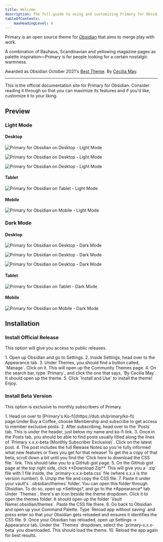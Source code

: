 ```yaml
---
title: Welcome
description: The full guide to using and customizing Primary for Obsidian.
tableOfContents:
    maxHeadingLevel: 4
---
```



Primary is an open source theme for [Obsidian](https://obsidian.md/) that aims to merge play with work.

A combination of Bauhaus, Scandinavian and yellowing magazine pages as palette inspiration—Primary is for people looking for a certain nostalgic warmness.

Awarded as Obsidian October 2021's [Best Theme](https://obsidian.md/october2021). By [Cecilia May](/about).

---

This is the official documentation site for Primary for Obsidian. Consider reading it through so that you can maximize its features and if you'd like, customize it to your liking.

## Preview

### Light Mode

#### Desktop

![Primary for Obsidian on Desktop - Light Mode](/src/assets/previews/desktop-1_light-mode.png)

![Primary for Obsidian on Desktop - Light Mode](/src/assets/previews/desktop-2_light-mode.png)

![Primary for Obsidian on Desktop - Light Mode](/src/assets/previews/desktop-3_light-mode.png)

#### Tablet

![Primary for Obsidian on Tablet - Light Mode](/src/assets/previews/tablet-1_light-mode.png)

#### Mobile

![Primary for Obsidian on Mobile - Light Mode](/src/assets/previews/mobile-1_light-mode.png)

### Dark Mode

#### Desktop

![Primary for Obsidian on Desktop - Dark Mode](/src/assets/previews/desktop-1_dark-mode.png)

![Primary for Obsidian on Desktop - Dark Mode](/src/assets/previews/desktop-2_dark-mode.png)

![Primary for Obsidian on Desktop - Dark Mode](/src/assets/previews/desktop-3_dark-mode.png)

#### Tablet

![Primary for Obsidian on Tablet - Dark Mode](/src/assets/previews/tablet-1_dark-mode.png)

#### Mobile

![Primary for Obsidian on Mobile - Dark Mode](/src/assets/previews/mobile-1_dark-mode.png)


## Installation

### Install Official Release

This option will give you access to public releases.

<Steps>
1. Open up Obsidian and go to Settings.
2. Inside Settings, head over to the Appearance tab.
3. Under Themes, you should find a button called, `Manage`. Click on it. This will open up the Community Themes page.
4. On the search bar, type `Primary`, and click the one that says, `By Cecilia May`. It should open up the theme.
5. Click `Install and Use` to install the theme! Enjoy.
</Steps>

### Install Beta Version

This option is exclusive to monthly subscribers of Primary.

<Steps>
1. Head on over to [Primary's Ko-fi](https://dub.sh/primary/ko-fi) page.Under Buy a Coffee, choose Membership and subscribe to get access to member exclusive posts.
2. After subscribing, head over to the `Posts` tab. This is under the header, just below my name and ko-fi link.
3. Once in the Posts tab, you should be able to find posts usually titled along the lines of `Primary x.x.x-beta (Monthly Subscriber Exclusive)`. Click on the latest post.
4. The post includes the full Release Notes so you're fully informed what new features or fixes you get for that release! To get the a copy of that beta, scroll down a bit until you find the `Click here to download the CSS file.` link. This should take you to a GitHub gist page.
5. On the GitHub gist page at the top right side, click **Download Zip**. This will give you a `.zip` file with 1 file inside, the `primary-x.x.x-beta.css` file (where x.x.x is the version number).
6. Unzip the file and copy the CSS file.
7. Paste it under your vault's `.obsidian/themes` folder. You can open this folder through Obsidian. To do so, open up *Settings*, and go to the *Appearance* tab. Under `Themes`, there's an icon beside the theme dropdown. Click it to open the themes folder. It should open up the folder `Vault Name/.obsidian/themes`. Paste the CSS file there.
8. Go back to Obsidian and open up your Command Palette. Type `Reload app without saving` and press enter so that your Obsidian gets reloaded and ensures it identifies the CSS file.
9. Once your Obsidian has reloaded, open up Settings -> Appearance tab. Under the `Themes` dropdown, select the `primary-x.x.x-beta` you downloaded. This should load the theme.
10. Reload the app again for best results.
</Steps>